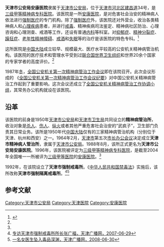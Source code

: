 {{Infobox PRCG|color=darkblue
|机构名称=天津市公安局安康医院
|机构名称2=天津市强制隔离戒毒所
|标志1=Police Badge,P.R.China.svg
|标志1大小=120px
|标志1说明=[[中华人民共和国人民警察警徽|中华人民共和国人民警察警徽]]
|标志2=Red star.svg
|标志2说明=[[印章|印章]][[s:国务院关于国家行政机关和企业事业单位社会团体印章管理的规定|规定]]：[[直径|直径]]?厘米，中央刊[[五角星|五角星]]，由?制发。
|职位1=院长
|人员1=?
|衔级1=?级警?
|上级机构=[[天津市公安局|天津市公安局]]
|机构类型=[[安康医院|安康医院]]
|行政级别=
|时期1=
|机构1='''天津市公安局安康医院'''
|地址1=[[天津市|天津市]][[河北区|河北区]][[建昌道_(天津)|建昌道]]34号
|邮编1=
|电话1={{Tel|86||}}
|网站=
|网址=
}}

'''天津市公安局安康医院'''隶属于[[天津市公安局|天津市公安局]]，位于[[天津市|天津市]][[河北区|河北区]][[建昌道_(天津)|建昌道]]34号，是[[三级甲等医院|三级甲等]][[精神病|精神病]][[专科医院|专科医院]]。该医院是一所[[安康医院|安康医院]]，是对危害社会治安的精神病人依法进行[[强制医疗|强制医疗]]的专门机构。除了[[强制医疗|强制医疗]]外，该医院还对外营业，收治各类精神病人和[[心理疾病|心理疾病]]患者，并进行[[戒毒|戒毒]]、精神疾病司法鉴定、精神病社区防治、心理咨询和心理测查、戒酒等工作，还设有普通[[内科|内科]]等科室。对[[抑郁症|抑郁症]]、[[精神分裂症|精神分裂症]]、[[躁狂症|躁狂症]]、[[老年性精神障碍|老年性精神障碍]]、[[戒酒|戒酒]]和[[失眠|失眠]]等的治疗是该医院的特色专科。<ref name=ankang>{{Cite web |url=http://www.cpd.com.cn/gb/newspaper/2004-08/05/content_323007.htm |title=非比寻常的安康事业，人民公安2004年第14期（总第668期） |access-date=2010-09-27 |archive-date=2004-12-15 |archive-url=https://web.archive.org/web/20041215033417/http://www.cpd.com.cn/gb/newspaper/2004-08/05/content_323007.htm |dead-url=no }}</ref>

这所医院是[[中国大陆|中国大陆]]成立较早、规模最大、医疗水平较高的公安机关精神病管治机构。该医院的医疗技术和管理水平受到过[[联合国|联合国]][[世界卫生组织|世界卫生组织]]和世界20余个国家的专家学者的高度评价。<ref name=ankang/>

1987年[[冬|冬]]，[[全国公安机关第一次精神病管治工作会议|全国公安机关第一次精神病管治工作会议]]即在该院召开。此次会议形成的 《[[s:全国公安机关第一次精神病管治工作会议纪要|全国公安机关第一次精神病管治工作会议纪要]]》对中国公安机关精神病管治工作起到了重要影响。这次会议还成立了[[全国公安机关精神病管治工作协调小组|全国公安机关精神病管治工作协调小组]]，其常务办公机构就设在该医院。

==沿革==
该医院的前身是1950年[[天津市公安局|天津市公安局]]和[[天津市卫生局|天津市卫生局]]共同设立的'''精神病管治所'''，收治对象是[[杀人|杀人]]、[[伤人|伤人]]、[[纵火|纵火]]或者其他严重危害社会治安的“武疯子”，卫生部门负责其日常业务。该所是1950年代[[中国大陆|中国大陆]]仅有的三家精神病管治机构（分别位于天津、杭州和西安）之一。1964年2月，[[天津市|天津市]]第五次[[市长办公会议|市长办公会议]]决定成立'''天津市精神病人管治所'''，隶属于[[天津市公安局|天津市公安局]]。1988年8月，该所正式更名为'''天津市公安局安康医院'''。1996年，该医院被评定为[[三级甲等医院|三级甲等]][[精神病|精神病]][[专科医院|专科医院]]，是截至2004年全国唯一一所被评为[[三级甲等医院|三级甲等医院]]的[[安康医院|安康医院]]。<ref name=ankang/>

1992年，在该院设立了'''天津市强制戒毒所'''。《[[s:中华人民共和国禁毒法|中华人民共和国禁毒法]]》实施后，该所改称'''天津市强制隔离戒毒所'''。<ref>[http://www.radiotj.com/xinwen/system/2007/06/29/000082971.shtml 专访天津市强制戒毒所所长张广福，天津广播网，2007-06-29]{{Dead link|date=2019年10月 |bot=InternetArchiveBot |fix-attempted=yes }}</ref><ref>[http://www.radiotj.com/xinwen/system/2007/06/29/000082971.shtml 一名女医生坠入毒品深渊，天津广播网，2008-06-30]{{Dead link|date=2019年10月 |bot=InternetArchiveBot |fix-attempted=yes }}</ref>

==参考文献==
{{Reflist}}

{{天津市三级甲等医院}}

[[Category:天津市公安局|Category:天津市公安局]]
[[Category:天津医院|Category:天津医院]]
[[Category:安康医院|Category:安康医院]]
